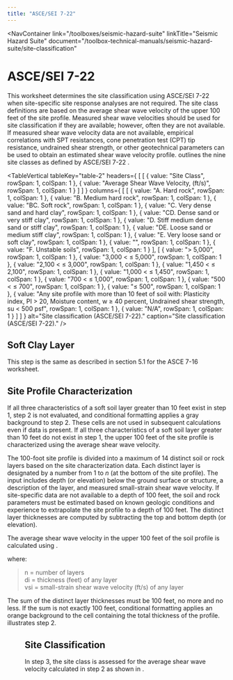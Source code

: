 ```yaml
---
title: "ASCE/SEI 7-22"
---
```



<NavContainer 
  link="/toolboxes/seismic-hazard-suite"
  linkTitle="Seismic Hazard Suite"
  document="/toolbox-technical-manuals/seismic-hazard-suite/site-classification"
></NavContainer>

# ASCE/SEI 7-22

This worksheet determines the site classification using ASCE/SEI 7-22 <Citation citationKey="ASCE2022" /> when site-specific site response analyses
are not required. The site class definitions are based on the average shear wave velocity of the upper 100 feet of the site profile. Measured shear
wave velocities should be used for site classification if they are available; however, often they are not available. If measured shear wave velocity
data are not available, empirical correlations with SPT resistances, cone penetration test (CPT) tip resistance, undrained shear strength, or other
geotechnical parameters can be used to obtain an estimated shear wave velocity profile. <TableReference tableKey="table-2" /> outlines the nine site
classes as defined by ASCE/SEI 7-22 <Citation citationKey="ASCE2022" />.

<TableVertical
  tableKey="table-2"
  headers={
[
    [
      { value: "Site Class", rowSpan: 1, colSpan: 1 },
      { value: "Average Shear Wave Velocity,  (ft/s)", rowSpan: 1, colSpan: 1 }
    ]
  ]
  }
  columns={
[
    [
      { value: "A. Hard rock", rowSpan: 1, colSpan: 1 },
      { value: "B. Medium hard rock", rowSpan: 1, colSpan: 1 },
      { value: "BC. Soft rock", rowSpan: 1, colSpan: 1 },
      { value: "C. Very dense sand and hard clay", rowSpan: 1, colSpan: 1 },
      { value: "CD. Dense sand or very stiff clay", rowSpan: 1, colSpan: 1 },
      { value: "D. Stiff medium dense sand or stiff clay", rowSpan: 1, colSpan: 1 },
      { value: "DE. Loose sand or medium stiff clay", rowSpan: 1, colSpan: 1 },
      { value: "E. Very loose sand or soft clay", rowSpan: 1, colSpan: 1 },
      { value: "", rowSpan: 1, colSpan: 1 },
      { value: "F. Unstable soils", rowSpan: 1, colSpan: 1 }
    ],
    [
      { value: "> 5,000", rowSpan: 1, colSpan: 1 },
      { value: "3,000 <  ≤ 5,000", rowSpan: 1, colSpan: 1 },
      { value: "2,100 <  ≤ 3,000", rowSpan: 1, colSpan: 1 },
      { value: "1,450 <  ≤ 2,100", rowSpan: 1, colSpan: 1 },
      { value: "1,000 <  ≤ 1,450", rowSpan: 1, colSpan: 1 },
      { value: "700 <  ≤ 1,000", rowSpan: 1, colSpan: 1 },
      { value: "500 <  ≤ 700", rowSpan: 1, colSpan: 1 },
      { value: "≤ 500", rowSpan: 1, colSpan: 1 },
      { value: "Any site profile with more than 10 feet of soil with: Plasticity index, PI > 20, Moisture content, w ≥ 40 percent, Undrained shear strength, su < 500 psf", rowSpan: 1, colSpan: 1 },
      { value: "N/A", rowSpan: 1, colSpan: 1 }
    ]
  ]
  }
  alt="Site classification (ASCE/SEI 7-22)."
  caption="Site classification (ASCE/SEI 7-22)."
/>

## Soft Clay Layer

This step is the same as described in section 5.1 for the ASCE 7-16 worksheet.

## Site Profile Characterization

If all three characteristics of a soft soil layer greater than 10 feet exist in step 1, step 2 is not evaluated, and conditional formatting applies a
gray background to step 2. These cells are not used in subsequent calculations even if data is present. If all three characteristics of a soft soil
layer greater than 10 feet do not exist in step 1, the upper 100 feet of the site profile is characterized using the average shear wave velocity.

The 100-foot site profile is divided into a maximum of 14 distinct soil or rock layers based on the site characterization data. Each distinct layer is
designated by a number from 1 to <em>n</em> (at the bottom of the site profile). The input includes depth (or elevation) below the ground surface or
structure, a description of the layer, and measured small-strain shear wave velocity. If site-specific data are not available to a depth of 100 feet,
the soil and rock parameters must be estimated based on known geologic conditions and experience to extrapolate the site profile to a depth of 100
feet. The distinct layer thicknesses are computed by subtracting the top and bottom depth (or elevation).

The average shear wave velocity in the upper 100 feet of the soil profile is calculated using <EquationReference equationKey="equation-8" />.

<Equation
  equationKey="equation-8"
  equation="\overline{v_s} = \frac{\sum_{i=1}^{n} d_i}{\sum_{i=1}^{n} \frac{d_i}{v_{si}}}"
/>

where:

> n = number of layers  
> di = thickness (feet) of any layer  
> vsi = small-strain shear wave velocity (ft/s) of any layer

<Equation
  equationKey="equation-9"
  equation="\sum_{i=1}^{n} d_i = 100 \ \text{feet}"
/>

The sum of the distinct layer thicknesses must be 100 feet, no more and no less. If the sum is not exactly 100 feet, conditional formatting applies an
orange background to the cell containing the total thickness of the profile. <FigReference figKey="figure-14" /> illustrates step 2.

<Figure
  figKey="figure-14"
  src="figures/toolbox-technical-manuals/seismic-hazard-suite/site-classification/v1.0/figures/figure14.png"
  alt="Step 2 of ASCE 7-22 worksheet."
  caption="Step 2 of ASCE 7-22 worksheet."
/>

## Site Classification

In step 3, the site class is assessed for the average shear wave velocity calculated in step 2 as shown in <FigReference figKey="figure-15" />.

<Figure
  figKey="figure-15"
  src="figures/toolbox-technical-manuals/seismic-hazard-suite/site-classification/v1.0/figures/figure15.png"
  alt="Step 3 of ASCE 7-22 worksheet."
  caption="Step 3 of ASCE 7-22 worksheet."
/>

<CitationFootnote />
